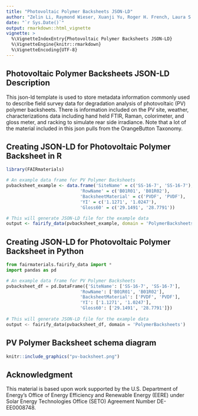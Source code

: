 ```yaml
---
title: "Photovoltaic Polymer Backsheets JSON-LD"
author: "Zelin Li, Raymond Wieser, Xuanji Yu, Roger H. French, Laura S. Bruckman"
date: "`r Sys.Date()`"
output: rmarkdown::html_vignette
vignette: >
  %\VignetteIndexEntry{Photovoltaic Polymer Backsheets JSON-LD}
  %\VignetteEngine{knitr::rmarkdown}
  %\VignetteEncoding{UTF-8}
---
```


Photovoltaic Polymer Backsheets JSON-LD Description
-----------------------------------
This json-ld template is used to store metadata information commonly used to describe field survey data for degradation analysis of photovoltaic (PV) polymer backsheets. There is information included on the PV site, weather, characterizations data including hand held FTIR, Raman, colorimeter, and gloss meter, and racking to simulate rear side irradiance. Note that a lot of the material included in this json pulls from the OrangeButton Taxonomy. 

Creating JSON-LD for Photovoltaic Polymer Backsheet in R
------------------------------------------
```r
library(FAIRmaterials)

# An example data frame for PV Polymer Backsheets
pvbacksheet_example <- data.frame('SiteName' = c('SS-16-7', 'SS-16-7'),
                            'RowName' = c('B01R01', 'B01R02'),
                            'BacksheetMaterial' = c('PVDF', 'PVDF'),
                            'YI' = c('1.1271', '1.0247'),
                            'Gloss60' = c('29.1491', '28.7791'))

# This will generate JSON-LD file for the example data
output <- fairify_data(pvbacksheet_example, domain = 'PolymerBacksheets', saveLocal = TRUE)
```

Creating JSON-LD for Photovoltaic Polymer Backsheet in Python
------------------------------------------
```python
from fairmaterials.fairify_data import *
import pandas as pd

# An example data frame for PV Polymer Backsheets
pvbacksheet_df = pd.DataFrame({'SiteName': ['SS-16-7', 'SS-16-7'],
                            'RowName': ['B01R01', 'B01R02'],
                            'BacksheetMaterial': ['PVDF', 'PVDF'],
                            'YI': ['1.1271', '1.0247'],
                            'Gloss60': ['29.1491', '28.7791']})
                            
# This will generate JSON-LD file for the example data
output <- fairify_data(pvbacksheet_df, domain = 'PolymerBacksheets')
```


PV Polymer Backsheet schema diagram
--------------------------

```r
knitr::include_graphics("pv-backsheet.png")
```

Acknowledgment
--------------------------
This material is based upon work supported by the U.S. Department of Energy’s Office of Energy Efficiency and Renewable Energy (EERE) under Solar Energy Technologies Office (SETO) Agreement Number DE-EE0008748.

